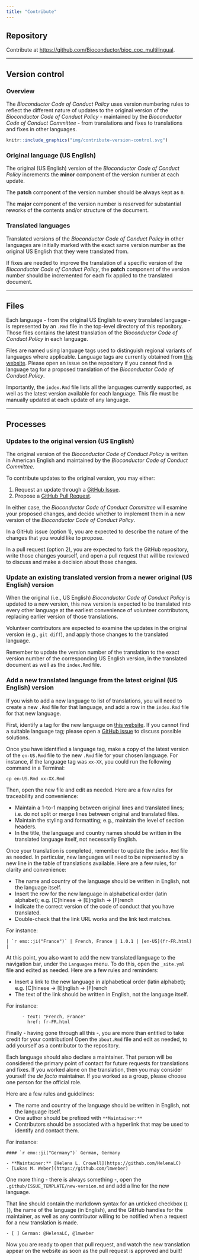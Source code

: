 ```yaml
---
title: "Contribute"
---
```


## Repository

Contribute at <https://github.com/Bioconductor/bioc_coc_multilingual>.

---

## Version control

### Overview

The _Bioconductor Code of Conduct Policy_ uses version numbering rules
to reflect the different nature of updates to the original version of the
_Bioconductor Code of Conduct Policy_ - maintained by the 
_Bioconductor Code of Conduct Committee_ - from translations and fixes to
translations and fixes in other languages.

```r
knitr::include_graphics("img/contribute-version-control.svg")
```

### Original language (US English)

The original (US English) version of the _Bioconductor Code of Conduct Policy_
increments the **minor** component of the version number at each update.

The **patch** component of the version number should be always kept as `0`.

The **major** component of the version number is reserved for substantial
reworks of the contents and/or structure of the document.

### Translated languages

Translated versions of the _Bioconductor Code of Conduct Policy_ in other
languages are initially marked with the exact same version number as the
original US English that they were translated from.

If fixes are needed to improve the translation of a specific version of the
_Bioconductor Code of Conduct Policy_, the **patch** component of the version
number should be incremented for each fix applied to the translated document.

---

## Files

Each language - from the original US English to every translated language - is
represented by an `.Rmd` file in the top-level directory of this repository.
Those files contains the latest translation of the
_Bioconductor Code of Conduct Policy_ in each language.

Files are named using language tags used to distinguish regional variants of
languages where applicable.
Language tags are currently obtained from [this website][language-tags].
Please open an issue on the repository if you cannot find a language tag
for a proposed translation of the _Bioconductor Code of Conduct Policy_.

Importantly, the `index.Rmd` file lists all the languages currently supported,
as well as the latest version available for each language.
This file must be manually updated at each update of any language.

---

## Processes

### Updates to the original version (US English)

The original version of the _Bioconductor Code of Conduct Policy_ is written in
American English and maintained by the _Bioconductor Code of Conduct Committee_.

To contribute updates to the original version, you may either:

1. Request an update through a [GitHub Issue][github-issue].
2. Propose a [GitHub Pull Request][github-pull-request].

In either case, the _Bioconductor Code of Conduct Committee_ will examine your
proposed changes, and decide whether to implement them in a new version of the
_Bioconductor Code of Conduct Policy_.

In a GitHub issue (option 1), you are expected to describe the nature of the
changes that you would like to propose.

In a pull request (option 2), you are expected to fork the GitHub repository,
write those changes yourself, and open a pull request that will be reviewed
to discuss and make a decision about those changes.

### Update an existing translated version from a newer original (US English) version

When the original (i.e., US English) _Bioconductor Code of Conduct Policy_ is
updated to a new version, this new version is expected to be translated into
every other language at the earliest convenience of volunteer contributors,
replacing earlier version of those translations.

Volunteer contributors are expected to examine the updates in the original
version (e.g., `git diff`), and apply those changes to the translated language.

Remember to update the version number of the translation to the exact version
number of the corresponding US English version, in the translated document as
well as the `index.Rmd` file.

### Add a new translated language from the latest original (US English) version

If you wish to add a new language to list of translations, you will need to
create a new `.Rmd` file for that language, and add a row in the `index.Rmd`
file for that new language.

First, identify a tag for the new language on [this website][language-tags].
If you cannot find a suitable language tag; please open a
[GitHub issue][github-issue] to discuss possible solutions.

Once you have identified a language tag, make a copy of the latest version of
the `en-US.Rmd` file to the new `.Rmd` file for your chosen language.
For instance, if the language tag was `xx-XX`, you could run the following
command in a Terminal:

```
cp en-US.Rmd xx-XX.Rmd
```

Then, open the new file and edit as needed.
Here are a few rules for traceability and convenience:

- Maintain a 1-to-1 mapping between original lines and translated lines;
  i.e. do not split or merge lines between original and translated files.
- Maintain the styling and formatting;
  e.g., maintain the level of section headers.
- In the title, the language and country names should be written in the
  translated language itself, not necessarily English.

Once your translation is completed, remember to update the `index.Rmd`
file as needed.
In particular, new languages will need to be represented by a new line in the
table of translations available.
Here are a few rules, for clarity and convenience:

- The name and country of the language should be written in English,
  not the language itself.
- Insert the row for the new language in alphabetical order (latin alphabet);
  e.g. [C]hinese -> [E]nglish -> [F]rench
- Indicate the correct version of the code of conduct that you have translated.
- Double-check that the link URL works and the link text matches.

For instance:

```
| `r emo::ji("France")` | French, France | 1.0.1 | [en-US](fr-FR.html) |
```

At this point, you also want to add the new translated language to the
navigation bar, under the `Languages` menu.
To do this, open the `_site.yml` file and edited as needed.
Here are a few rules and reminders:

- Insert a link to the new language in alphabetical order (latin alphabet);
  e.g. [C]hinese -> [E]nglish -> [F]rench
- The text of the link should be written in English, not the language itself.

For instance:

```
      - text: "French, France"
        href: fr-FR.html
```

Finally - having gone through all this -, you are more than entitled to take
credit for your contribution!
Open the `about.Rmd` file and edit as needed, to add yourself as a contributor
to the repository.

Each language should also declare a maintainer. That person will be considered
the primary point of contact for future requests for translations and fixes.
If you worked alone on the translation, then you may consider yourself the
_de facto_ maintainer.
If you worked as a group, please choose one person for the official role.

Here are a few rules and guidelines:

- The name and country of the language should be written in English,
  not the language itself.
- One author should be prefixed with `**Maintainer:**`
- Contributors should be associated with a hyperlink that may be used to
  identify and contact them.

For instance:

```
#### `r emo::ji("Germany")` German, Germany

- **Maintainer:** [Helena L. Crowell](https://github.com/HelenaLC)
- [Lukas M. Weber](https://github.com/lmweber)
```

One more thing - there is always something -, open the
`.github/ISSUE_TEMPLATE/new-version.md` and add a line for the new language.

That line should contain the markdown syntax for an unticked checkbox (`[ ]`),
the name of the language (in English), and the GitHub handles for the
maintainer, as well as any contributor willing to be notified when a request
for a new translation is made.

```
- [ ] German: @HelenaLC, @lmweber
```

Now you are ready to open that pull request, and watch the new translation
appear on the website as soon as the pull request is approved and built!

[github-issue]: https://github.com/Bioconductor/bioc_coc_multilingual/issues/new/choose
[github-pull-request]: https://github.com/Bioconductor/bioc_coc_multilingual/pulls
[language-tags]: https://www.techonthenet.com/js/language_tags.php
